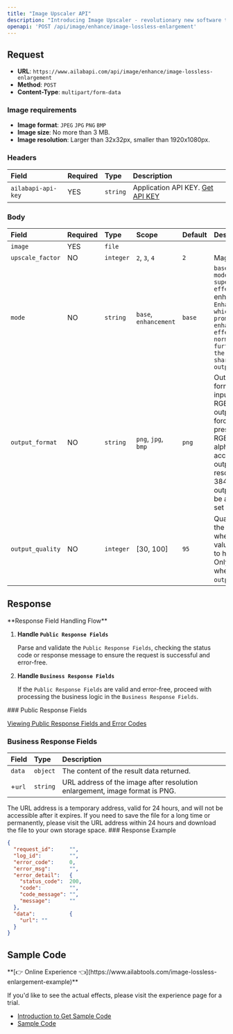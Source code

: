 ```yaml
---
title: "Image Upscaler API"
description: "Introducing Image Upscaler - revolutionary new software that uses AI technology to deliver fast image upgrades 2x to 4x without loss of quality. Now you can quickly and easily upgrade your images to higher resolutions without any loss of quality.Image Upscaler uses advanced AI technology to accurately identify and enhance the details in your images, ensuring the highest quality possible. With Image Upscaler, you can upgrade your images with confidence, knowing that the quality of your images will remain the same."
openapi: 'POST /api/image/enhance/image-lossless-enlargement'
---
```


## Request

- **URL**: `https://www.ailabapi.com/api/image/enhance/image-lossless-enlargement`
- **Method**: `POST`
- **Content-Type**: `multipart/form-data`

### Image requirements

- **Image format**: `JPEG` `JPG` `PNG` `BMP`
- **Image size**: No more than 3 MB.
- **Image resolution**: Larger than 32x32px, smaller than 1920x1080px.

### Headers

| Field              | Required | Type     | Description                                        |
|:-------------------|:---------|:---------|:---------------------------------------------------|
| `ailabapi-api-key` | YES      | `string` | Application API KEY. [Get API KEY](/docs/get-api-key) |

### Body

| Field            | Required | Type      | Scope                                        | Default | Description                                                                                                                                                                                                                                                          |
|:-----------------|:---------|:----------|:---------------------------------------------|:--------|:---------------------------------------------------------------------------------------------------------------------------------------------------------------------------------------------------------------------------------------------------------------------|
| `image`          | YES      | `file`    |                                              |         |                                                                                                                                                                                                                                                                      |
| `upscale_factor` | NO       | `integer` | ``2``, ``3``, ``4`` | `2`     | Magnification.                                                                                                                                                                                                                                                       |
| `mode`           | NO       | `string`  | ``base``, ``enhancement`` | `base`  | ``base`: Normal mode, i.e. stable super-resolution effect.`, ``enhancement`: Enhancement mode, which has a more prominent enhancement effect than the normal mode, further improving the clarity and sharpness of the output image.` |
| `output_format`  | NO       | `string`  | ``png``, ``jpg``, ``bmp`` | `png`   | Output image format. Note: If the input image is in RGBA format, the output will be forced to png to preserve both RGBA format and alpha channel accuracy.If the output image resolution exceeds 3840x2160, the output format will be automatically set to jpg. |
| `output_quality` | NO       | `integer` | [30, 100]                                    | `95`    | Quality factor of the output image, where a higher value corresponds to higher quality. Only applicable when `output_format=jpg`.                                                                                                                                    |

## Response
<Warning>
**Response Field Handling Flow**

1. **Handle `Public Response Fields`**

   Parse and validate the `Public Response Fields`, checking the status code or response message to ensure the request is successful and error-free.

2. **Handle `Business Response Fields`**

   If the `Public Response Fields` are valid and error-free, proceed with processing the business logic in the `Business Response Fields`.
</Warning>
### Public Response Fields

<a href="/docs/response-description" target="_blank">Viewing Public Response Fields and Error Codes</a>

### Business Response Fields

| Field  | Type     | Description                                                                 |
|:-------|:---------|:----------------------------------------------------------------------------|
| `data` | `object` | The content of the result data returned.                                    |
| +`url` | `string` | URL address of the image after resolution enlargement, image format is PNG. |
<Tip>
The URL address is a temporary address, valid for 24 hours, and will not be accessible after it expires. If you need to save the file for a long time or permanently, please visit the URL address within 24 hours and download the file to your own storage space.
</Tip>
### Response Example

```json
{
  "request_id":     "",
  "log_id":         "",
  "error_code":     0,
  "error_msg":      "",
  "error_detail":   {
    "status_code":  200,
    "code":         "",
    "code_message": "",
    "message":      ""
  },
  "data":           {
    "url": ""
  }
}
```

## Sample Code
<Tip>
**[👉 Online Experience 👈](https://www.ailabtools.com/image-lossless-enlargement-example)**

If you'd like to see the actual effects, please visit the experience page for a trial.

- [Introduction to Get Sample Code](get-sample-code)
- [Sample Code][PostmanURL]

[PostmanURL]: https://documenter.getpostman.com/view/26387069/2s93JxqgHE#35001165-9d0a-4a8a-ad02-d921c9be6352
</Tip>